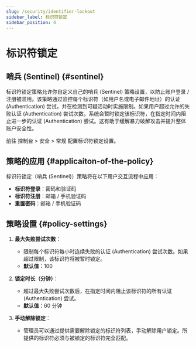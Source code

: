 ```yaml
---
slug: /security/identifier-lockout
sidebar_label: 标识符锁定
sidebar_position: 4
---
```


# 标识符锁定

## 哨兵 (Sentinel) \{#sentinel}

标识符锁定策略允许你自定义自己的哨兵 (Sentinel) 策略设置，以防止账户登录 / 注册被滥用。该策略通过监控每个标识符（如用户名或电子邮件地址）的认证 (Authentication) 尝试，并在检测到可疑活动时实施限制。如果用户超过允许的失败认证 (Authentication) 尝试次数，系统会暂时锁定该标识符，在指定时间内阻止进一步的认证 (Authentication) 尝试。这有助于缓解暴力破解攻击并提升整体账户安全性。

前往 <CloudLink to="/security/general"> 控制台 > 安全 > 常规</CloudLink> 配置标识符锁定设置。

## 策略的应用 \{#applicaiton-of-the-policy}

标识符锁定（哨兵 (Sentinel)）策略将在以下用户交互流程中应用：

- **标识符登录**：密码和验证码
- **标识符注册**：邮箱 / 手机验证码
- **重置密码**：邮箱 / 手机验证码

## 策略设置 \{#policy-settings}

1. **最大失败尝试次数**：

   - 限制每个标识符每小时连续失败的认证 (Authentication) 尝试次数。如果超过限制，该标识符将被暂时锁定。
   - **默认值**：100

2. **锁定时长（分钟）**：

   - 超过最大失败尝试次数后，在指定时间内阻止该标识符的所有认证 (Authentication) 尝试。
   - **默认值**：60 分钟

3. **手动解除锁定**：
   - 管理员可以通过提供需要解除锁定的标识符列表，手动解除用户锁定。所提供的标识符必须与被锁定的标识符完全匹配。
